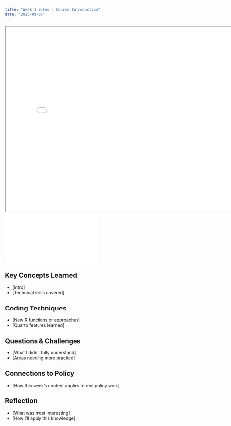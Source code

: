 ```yaml
---
title: "Week 1 Notes - Course Introduction"
date: "2025-09-08"
---
```

<iframe src="ClassNote1.pdf" width="800" height="600"></iframe>
![](ClassNote1.pdf)

## Key Concepts Learned
- [intro]
- [Technical skills covered]

## Coding Techniques
- [New R functions or approaches]
- [Quarto features learned]

## Questions & Challenges
- [What I didn't fully understand]
- [Areas needing more practice]

## Connections to Policy
- [How this week's content applies to real policy work]

## Reflection
- [What was most interesting]
- [How I'll apply this knowledge]
